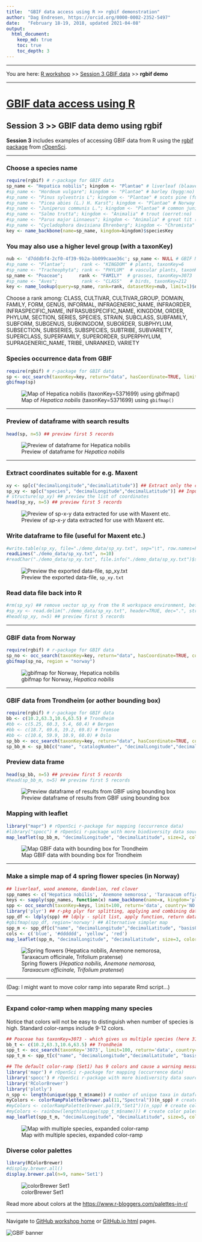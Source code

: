 ```yaml
---
title:  "GBIF data access using R >> rgbif demonstration"
author: "Dag Endresen, https://orcid.org/0000-0002-2352-5497"
date:   "February 18-19, 2018, updated 2021-04-08"
output:
  html_document:
    keep_md: true
    toc: true
    toc_depth: 3
---
```


<!-- gbif_demo.html is generated from gbif_demo.Rmd. Please edit that file -->

***

You are here: [R workshop](../) >> [Session 3 GBIF data](./) >> **rgbif demo**

***

# [GBIF data access using R](https://github.com/GBIF-Europe/nordic_oikos_2018_r)

## Session 3 >> GBIF data demo using rgbif

**Session 3** includes examples of accessing GBIF data from R using the [rgbif](https://www.gbif.org/tool/81747/rgbif) [package](https://cran.r-project.org/web/packages/rgbif/index.html) from [rOpenSci](https://ropensci.org/).

***

### Choose a species name
```r
require(rgbif) # r-package for GBIF data
sp_name <- "Hepatica nobilis"; kingdom <- "Plantae" # liverleaf (blaaveis:no), taxonKey=5371699
#sp_name <- "Hordeum vulgare"; kingdom <- "Plantae" # barley (bygg:no)
#sp_name <- "Pinus sylvestris L"; kingdom <- "Plantae" # scots pine (furu:no), taxonKey=5285637
#sp_name <- "Picea abies (L.) H. Karst"; kingdom <- "Plantae" # Norway spruce (gran:no), taxonKey=5284884
#sp_name <- "Juniperus communis L."; kingdom <- "Plantae" # common juniper (einer:no), taxonKey=2684709
#sp_name <- "Salmo trutta"; kingdom <- "Animalia" # trout (oerret:no)
#sp_name <- "Parus major Linnaeus"; kingdom <- "Animalia" # great tit (kjoettmeis:no), taxonKey=8095051
#sp_name <- "Cycladophora davisiana Ehrenberg"; kingdom <- "Chromista" # radiolaria sp., taxonKey=5955869
key <- name_backbone(name=sp_name, kingdom=kingdom)$speciesKey
```

### You may also use a higher level group (with a taxonKey)
```r
nub <- 'd7dddbf4-2cf0-4f39-9b2a-bb099caae36c'; sp_name <- NULL # GBIF NUB taxon backbone datasetKey
#sp_name <- "Plantae";      rank <- "KINGDOM" # plants, taxonKey=6
#sp_name <- "Tracheophyta"; rank <- "PHYLUM"  # vascular plants, taxonKey=7707728
sp_name <- "Poaceae";      rank <- "FAMILY"  # grasses, taxonKey=3073
#sp_name <- "Aves";         rank <- "CLASS"   # birds, taxonKey=212
key <- name_lookup(query=sp_name, rank=rank, datasetKey=nub, limit=1)$data$key # find taxonKey
```
Choose a rank among: CLASS, CULTIVAR, CULTIVAR_GROUP, DOMAIN, FAMILY, FORM, GENUS, INFORMAL, INFRAGENERIC_NAME, INFRAORDER, INFRASPECIFIC_NAME, INFRASUBSPECIFIC_NAME, KINGDOM, ORDER, PHYLUM, SECTION, SERIES, SPECIES, STRAIN, SUBCLASS, SUBFAMILY, SUBFORM, SUBGENUS, SUBKINGDOM, SUBORDER, SUBPHYLUM, SUBSECTION, SUBSERIES, SUBSPECIES, SUBTRIBE, SUBVARIETY, SUPERCLASS, SUPERFAMILY, SUPERORDER, SUPERPHYLUM, SUPRAGENERIC_NAME, TRIBE, UNRANKED, VARIETY

### Species occurrence data from GBIF
```r
require(rgbif) # r-package for GBIF data
sp <- occ_search(taxonKey=key, return="data", hasCoordinate=TRUE, limit=100) 
gbifmap(sp)
```
![Map of *Hepatica nobilis* (taxonKey=5371699) using `gbifmap()`](./demo_data/gbifmap_Hepatica_nobilis.png "gbifmap")

***

### Preview of dataframe with search results
```r
head(sp, n=5) ## preview first 5 records
```
![Preview of dataframe for *Hepatica nobilis*](demo_data/head_sp.png 'head(sp, n=5)')

***

### Extract coordinates suitable for e.g. Maxent
```r
xy <- sp[c("decimalLongitude","decimalLatitude")] ## Extract only the coordinates
sp_xy <- sp[c("species", "decimalLongitude","decimalLatitude")] ## Input format for Maxent
# structure(sp_xy) ## preview the list of coordinates
head(sp_xy, n=5) ## preview first 5 records
```
![Preview of *sp-x-y* data extracted for use with Maxent etc.](./demo_data/head_sp_xy.png "head sp_xy")

### Write dataframe to file (useful for Maxent etc.)
```r
#write.table(sp_xy, file="./demo_data/sp_xy.txt", sep="\t", row.names=FALSE, qmethod="double") ## for Maxent
readLines("./demo_data/sp_xy.txt", n=10)
#readChar("./demo_data/sp_xy.txt", file.info("./demo_data/sp_xy.txt")$size) ## Alternative preview
```
![Preview the exported data-file, `sp_xy.txt`](./demo_data/readLines_sp_xy_txt.png "readlines")

### Read data file back into R
```r
#rm(sp_xy) ## remove vector sp_xy from the R workspace environment, before re-loading
#sp_xy <- read.delim("./demo_data/sp_xy.txt", header=TRUE, dec=".", stringsAsFactors=FALSE)
#head(sp_xy, n=5) ## preview first 5 records
```

***

### GBIF data from Norway
```r
require(rgbif) # r-package for GBIF data
sp_no <- occ_search(taxonKey=key, return="data", hasCoordinate=TRUE, country="NO", limit=200) 
gbifmap(sp_no, region = "norway")
```
![gbifmap for Norway, *Hepatica nobilis*](./demo_data/gbifmap_norway.png "gbifmap_NO")

***

### GBIF data from Trondheim (or aother bounding box)
```r
require(rgbif) # r-package for GBIF data
bb <- c(10.2,63.3,10.6,63.5) # Trondheim
#bb <- c(5.25, 60.3, 5.4, 60.4) # Bergen
#bb <- c(18.7, 69.6, 19.2, 69.8) # Tromsoe
#bb <- c(10.6, 59.9, 10.9, 60.0) # Oslo
sp_bb <- occ_search(taxonKey=key, return="data", hasCoordinate=TRUE, country="NO", geometry=bb, limit=200)
sp_bb_m <- sp_bb[c("name", "catalogNumber", "decimalLongitude","decimalLatitude", "basisOfRecord", "year", "municipality", "taxonKey", "occurrenceID")] ## Subset columns
```

### Preview data frame
```r
head(sp_bb, n=5) ## preview first 5 records
#head(sp_bb_m, n=5) ## preview first 5 records
```
![Preview dataframe of results from GBIF using bounding box](./demo_data/head_sp_bb.png "head sp_bb")

### Mapping with leaflet
```r
library("mapr") # rOpenSci r-package for mapping (occurrence data)
#library("spocc") # rOpenSci r-package with more biodiversity data sources than GBIF
map_leaflet(sp_bb_m, "decimalLongitude", "decimalLatitude", size=2, color="blue")
```
![Map GBIF data with bounding box for Trondheim](./demo_data/map_sp_trondheim.png "Leaflet map, Trondheim")

***

### Make a simple map of 4 spring flower species (in Norway)
```r
## liverleaf, wood anemone, dandelion, red clover
spp_names <- c('Hepatica nobilis', 'Anemone nemorosa', 'Taraxacum officinale', 'Trifolium pratense')  
keys <- sapply(spp_names, function(x) name_backbone(name=x, kingdom='plants')$speciesKey, USE.NAMES=FALSE)
spp <- occ_search(taxonKey=keys, limit=100, return='data', country='NO', hasCoordinate=TRUE) ## return list
library('plyr') ## r-pkg plyr for splitting, applying and combining data
spp_df <- ldply(spp) ## ldply - split list, apply function, return dataframe (here list to df)
#gbifmap(spp_df, region='norway') ## Alternative simpler map
spp_m <- spp_df[c("name", "decimalLongitude","decimalLatitude", "basisOfRecord", "year", "municipality")]
cols <- c('blue', '#dddddd', 'yellow', 'red')
map_leaflet(spp_m, "decimalLongitude", "decimalLatitude", size=3, color=cols)
```

![Spring flowers (*Hepatica nobilis, Anemone nemorosa, Taraxacum officinale, Trifolium pratense*)](./demo_data/map_spring_flower.png "Leaflet map of spring flowers")


***

(Dag: I might want to move color ramp into separate Rmd script...)

***

### Expand color-ramp when mapping many species
Notice that colors will not be easy to distinguish when number of species is high. Standard color-ramps include 9-12 colors.
```r
## Poaceae has taxonKey=3073 - which gives us multiple species (here 31 unique "names", 33 unique "taxonKey")
bb_t <- c(10.2,63.3,10.6,63.5) ## Trondheim
spp_t <- occ_search(taxonKey='3073', limit=100, return='data', country='NO', geometry=bb_t, hasCoordinate=TRUE)
spp_t_m <- spp_t[c("name", "decimalLongitude","decimalLatitude", "basisOfRecord", "year", "municipality", "taxonKey")]
```

```r
## The default color-ramp (Set1) has 9 colors and cause a warning message when more than 9 species are included in the same map.
library('mapr') # rOpenSci r-package for mapping (occurrence data)
library('spocc') # rOpenSci r-package with more biodiversity data sources than GBIF
library('RColorBrewer')
library('plotly')
n_spp <- length(unique(spp_t_m$name)) # number of unique taxa in dataframe (USE spp$name, NOT spp$taxonKey)
myColors <- colorRampPalette(brewer.pal(11,"Spectral"))(n_spp) # create color palette with [n_spp] colors
#myColors <- colorRampPalette(brewer.pal(9,"Set1"))(n_spp) # create color palette with [n_spp] colors
#myColors <- rainbow(length(unique(spp_t_m$name))) # create color palette with [n_spp] colors
map_leaflet(spp_t_m, "decimalLongitude", "decimalLatitude", size=5, color=myColors)
```
![Map with multiple species, expanded color-ramp](./demo_data/map_trd_spp.png "Leaflet map")


### Diverse color palettes

```r
library(RColorBrewer)
#display.brewer.all()
display.brewer.pal(n=9, name='Set1')
```
![colorBrewer Set1](./demo_data/display-brewer-pal_Set1.png "colorBrewer Set1")

Read more about colors at the [https://www.r-bloggers.com/palettes-in-r/](R-bloggers story about color palettes in R)

***

Navigate to [GitHub workshop home](https://github.com/GBIF-Europe/nordic_oikos_2018_r) or [GitHub.io html](https://gbif-europe.github.io/nordic_oikos_2018_r/) pages.

![](../demo_data/gbif-norway-full.png "GBIF banner")
